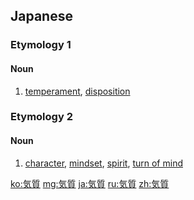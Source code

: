 {{also|氣質|气质}}

==Japanese==

===Etymology 1===
{{ja-kanjitab|き|しつ|yomi=on}}

====Noun====
{{ja-noun|きしつ}}

# [[temperament]], [[disposition]]

===Etymology 2===
{{ja-kanjitab}}

====Noun====
{{ja-noun|かたぎ}}

# [[character]], [[mindset]], [[spirit]], [[turn of mind]]

[[ko:気質]]
[[mg:気質]]
[[ja:気質]]
[[ru:気質]]
[[zh:気質]]